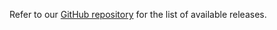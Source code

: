 Refer to our [GitHub repository](https://github.com/Toloka/toloka-java-sdk/releases) for the list of available releases.